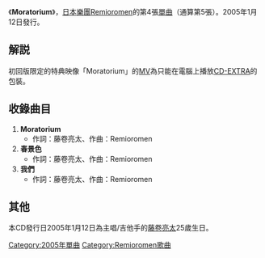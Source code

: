 {{Infobox Single
| Name           = Moratorium
| Artist         = [[Remioromen|Remioromen]]
| Album          = [[Ether|ether [蒼穹]]]
| A-side         = 
| B-side         = 春景色<br />我們
| Released       = 2005年1月12日
| Format         = 
| Recorded       = 
| Genre          = [[J-POP|J-POP]]
| Length         = 
| Label          = [[SPEEDSTAR_RECORDS|SPEEDSTAR RECORDS]]
| Writer         = 藤卷亮太、Remioromen
| Producer       = [[小林武史|小林武史]]
| Certification  = 
| Chart position = *週間最高排行第8位（[[Oricon|Oricon]]）
| Last single    = [[刺槐花_(Remioromen單曲)|刺槐花]]<br />（2004年）
| This single    = '''Moratorium'''<br />（2005年）
| Next single    = [[南風_(Remioromen單曲)|南風]]<br />（2005年）
}}
《'''Moratorium'''》，[[日本|日本]][[樂團|樂團]][[Remioromen|Remioromen]]的第4張[[單曲|單曲]]（通算第5張）。2005年1月12日發行。

==解説==
初回版限定的特典映像「Moratorium」的[[音樂影片|MV]]為只能在電腦上播放[[CD-EXTRA|CD-EXTRA]]的包裝。

==收錄曲目==
#'''Moratorium'''
#*作詞：藤卷亮太、作曲：Remioromen
#'''春景色'''
#*作詞：藤卷亮太、作曲：Remioromen
#'''我們'''
#*作詞：藤卷亮太、作曲：Remioromen

== 其他 ==
本CD發行日2005年1月12日為主唱/吉他手的[[藤卷亮太|藤卷亮太]]25歲生日。

{{Remioromen}}

{{DEFAULTSORT:Moratorium}}
[[Category:2005年單曲|Category:2005年單曲]]
[[Category:Remioromen歌曲|Category:Remioromen歌曲]]